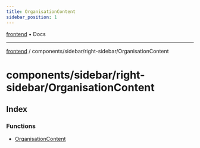 ```yaml
---
title: OrganisationContent
sidebar_position: 1
---
```


[frontend](./OrganisationContent/../../../..) • Docs

***

[frontend](./OrganisationContent/../../../..) / components/sidebar/right-sidebar/OrganisationContent

# components/sidebar/right-sidebar/OrganisationContent

## Index

### Functions

- [OrganisationContent](./OrganisationContent/functions/OrganisationContent)
